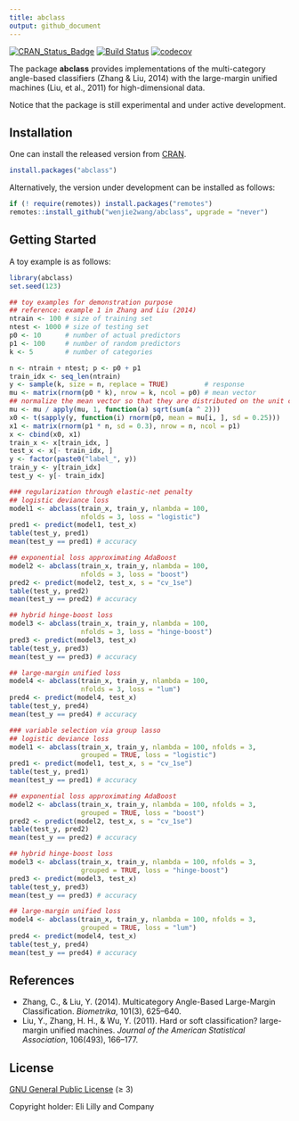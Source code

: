 ```yaml
---
title: abclass
output: github_document
---
```


[![CRAN_Status_Badge](https://www.r-pkg.org/badges/version/abclass)](https://CRAN.R-project.org/package=abclass)
[![Build Status](https://github.com/wenjie2wang/abclass/workflows/R-CMD-check/badge.svg)](https://github.com/wenjie2wang/abclass/actions)
[![codecov](https://codecov.io/gh/wenjie2wang/abclass/branch/main/graph/badge.svg)](https://app.codecov.io/gh/wenjie2wang/abclass)


The package **abclass** provides implementations of the multi-category
angle-based classifiers (Zhang & Liu, 2014) with the large-margin unified
machines (Liu, et al., 2011) for high-dimensional data.

Notice that the package is still experimental and under active development.

## Installation

One can install the released version from
[CRAN](https://CRAN.R-project.org/package=abclass).

``` r
install.packages("abclass")
```

Alternatively, the version under development can be installed as follows:

``` r
if (! require(remotes)) install.packages("remotes")
remotes::install_github("wenjie2wang/abclass", upgrade = "never")
```

## Getting Started

A toy example is as follows:

```r
library(abclass)
set.seed(123)

## toy examples for demonstration purpose
## reference: example 1 in Zhang and Liu (2014)
ntrain <- 100 # size of training set
ntest <- 1000 # size of testing set
p0 <- 10      # number of actual predictors
p1 <- 100     # number of random predictors
k <- 5        # number of categories

n <- ntrain + ntest; p <- p0 + p1
train_idx <- seq_len(ntrain)
y <- sample(k, size = n, replace = TRUE)         # response
mu <- matrix(rnorm(p0 * k), nrow = k, ncol = p0) # mean vector
## normalize the mean vector so that they are distributed on the unit circle
mu <- mu / apply(mu, 1, function(a) sqrt(sum(a ^ 2)))
x0 <- t(sapply(y, function(i) rnorm(p0, mean = mu[i, ], sd = 0.25)))
x1 <- matrix(rnorm(p1 * n, sd = 0.3), nrow = n, ncol = p1)
x <- cbind(x0, x1)
train_x <- x[train_idx, ]
test_x <- x[- train_idx, ]
y <- factor(paste0("label_", y))
train_y <- y[train_idx]
test_y <- y[- train_idx]

### regularization through elastic-net penalty
## logistic deviance loss
model1 <- abclass(train_x, train_y, nlambda = 100,
                  nfolds = 3, loss = "logistic")
pred1 <- predict(model1, test_x)
table(test_y, pred1)
mean(test_y == pred1) # accuracy

## exponential loss approximating AdaBoost
model2 <- abclass(train_x, train_y, nlambda = 100,
                  nfolds = 3, loss = "boost")
pred2 <- predict(model2, test_x, s = "cv_1se")
table(test_y, pred2)
mean(test_y == pred2) # accuracy

## hybrid hinge-boost loss
model3 <- abclass(train_x, train_y, nlambda = 100,
                  nfolds = 3, loss = "hinge-boost")
pred3 <- predict(model3, test_x)
table(test_y, pred3)
mean(test_y == pred3) # accuracy

## large-margin unified loss
model4 <- abclass(train_x, train_y, nlambda = 100,
                  nfolds = 3, loss = "lum")
pred4 <- predict(model4, test_x)
table(test_y, pred4)
mean(test_y == pred4) # accuracy

### variable selection via group lasso
## logistic deviance loss
model1 <- abclass(train_x, train_y, nlambda = 100, nfolds = 3,
                  grouped = TRUE, loss = "logistic")
pred1 <- predict(model1, test_x, s = "cv_1se")
table(test_y, pred1)
mean(test_y == pred1) # accuracy

## exponential loss approximating AdaBoost
model2 <- abclass(train_x, train_y, nlambda = 100, nfolds = 3,
                  grouped = TRUE, loss = "boost")
pred2 <- predict(model2, test_x, s = "cv_1se")
table(test_y, pred2)
mean(test_y == pred2) # accuracy

## hybrid hinge-boost loss
model3 <- abclass(train_x, train_y, nlambda = 100, nfolds = 3,
                  grouped = TRUE, loss = "hinge-boost")
pred3 <- predict(model3, test_x)
table(test_y, pred3)
mean(test_y == pred3) # accuracy

## large-margin unified loss
model4 <- abclass(train_x, train_y, nlambda = 100, nfolds = 3,
                  grouped = TRUE, loss = "lum")
pred4 <- predict(model4, test_x)
table(test_y, pred4)
mean(test_y == pred4) # accuracy
```

## References

- Zhang, C., & Liu, Y. (2014). Multicategory Angle-Based Large-Margin
  Classification. *Biometrika*, 101(3), 625--640.
- Liu, Y., Zhang, H. H., & Wu, Y. (2011). Hard or soft classification?
  large-margin unified machines. *Journal of the American Statistical
  Association*, 106(493), 166--177.

## License

[GNU General Public License](https://www.gnu.org/licenses/) (≥ 3)

Copyright holder: Eli Lilly and Company
